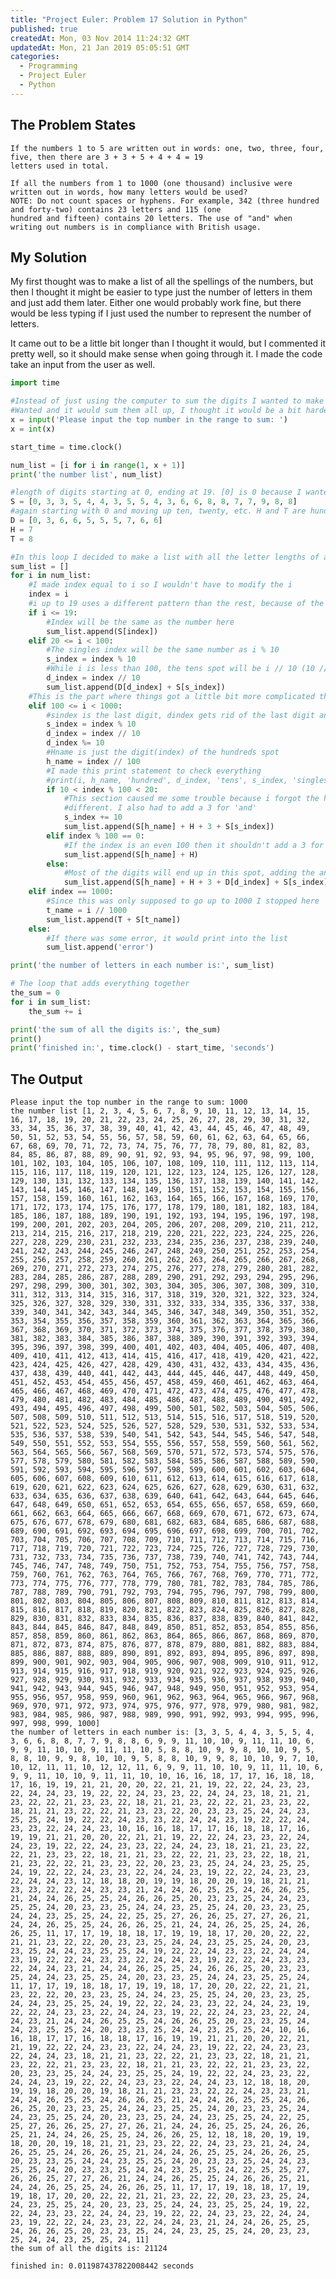 ```yaml
---
title: "Project Euler: Problem 17 Solution in Python"
published: true
createdAt: Mon, 03 Nov 2014 11:24:32 GMT
updatedAt: Mon, 21 Jan 2019 05:05:51 GMT
categories:
  - Programming
  - Project Euler
  - Python
---
```


## The Problem States

```text
If the numbers 1 to 5 are written out in words: one, two, three, four, five, then there are 3 + 3 + 5 + 4 + 4 = 19
letters used in total.

If all the numbers from 1 to 1000 (one thousand) inclusive were written out in words, how many letters would be used?
NOTE: Do not count spaces or hyphens. For example, 342 (three hundred and forty-two) contains 23 letters and 115 (one
hundred and fifteen) contains 20 letters. The use of "and" when writing out numbers is in compliance with British usage.
```

## My Solution

My first thought was to make a list of all the spellings of the numbers, but then I thought it might be easier to
type just the number of letters in them and just add them later. Either one would probably work fine, but there would
be less typing if I just used the number to represent the number of letters.

It came out to be a little bit longer than I thought it would, but I commented it pretty well, so it should make
sense when going through it. I made the code take an input from the user as well.

```python
import time

#Instead of just using the computer to sum the digits I wanted to make a formula where I could enter whatever number I
#Wanted and it would sum them all up, I thought it would be a bit harder and more useful to me
x = input('Please input the top number in the range to sum: ')
x = int(x)

start_time = time.clock()

num_list = [i for i in range(1, x + 1)]
print('the number list', num_list)

#length of digits starting at 0, ending at 19. [0] is 0 because I wanted the indexes to match up with the #'s
S = [0, 3, 3, 5, 4, 4, 3, 5, 5, 4, 3, 6, 6, 8, 8, 7, 7, 9, 8, 8]
#again starting with 0 and moving up ten, twenty, etc. H and T are hundred and thousand
D = [0, 3, 6, 6, 5, 5, 5, 7, 6, 6]
H = 7
T = 8

#In this loop I decided to make a list with all the letter lengths of all the numbers
sum_list = []
for i in num_list:
    #I made index equal to i so I wouldn't have to modify the i
    index = i
    #i up to 19 uses a different pattern than the rest, because of the 'teens'
    if i <= 19:
        #Index will be the same as the number here
        sum_list.append(S[index])
    elif 20 <= i < 100:
        #The singles index will be the same number as i % 10
        s_index = index % 10
        #While i is less than 100, the tens spot will be i // 10 (10 // 10 = 1) so D[1] = 3 letters for 'ten'
        d_index = index // 10
        sum_list.append(D[d_index] + S[s_index])
    #This is the part where things got a little bit more complicated than I thought
    elif 100 <= i < 1000:
        #sindex is the last digit, dindex gets rid of the last digit and then %'s by 10
        s_index = index % 10
        d_index = index // 10
        d_index %= 10
        #Hname is just the digit(index) of the hundreds spot
        h_name = index // 100
        #I made this print statement to check everything
        #print(i, h_name, 'hundred', d_index, 'tens', s_index, 'singles', S[h_name], H, 3, D[d_index], S[s_index])
        if 10 < index % 100 < 20:
            #This section caused me some trouble because i forgot the hundreds sections 11-19 would be a little
            #different. I also had to add a 3 for 'and'
            s_index += 10
            sum_list.append(S[h_name] + H + 3 + S[s_index])
        elif index % 100 == 0:
            #If the index is an even 100 then it shouldn't add a 3 for 'and' to the sum
            sum_list.append(S[h_name] + H)
        else:
            #Most of the digits will end up in this spot, adding the and
            sum_list.append(S[h_name] + H + 3 + D[d_index] + S[s_index])
    elif index == 1000:
        #Since this was only supposed to go up to 1000 I stopped here
        t_name = i // 1000
        sum_list.append(T + S[t_name])
    else:
        #If there was some error, it would print into the list
        sum_list.append('error')

print('the number of letters in each number is:', sum_list)

# The loop that adds everything together
the_sum = 0
for i in sum_list:
    the_sum += i

print('the sum of all the digits is:', the_sum)
print()
print('finished in:', time.clock() - start_time, 'seconds')
```

## The Output

```text
Please input the top number in the range to sum: 1000
the number list [1, 2, 3, 4, 5, 6, 7, 8, 9, 10, 11, 12, 13, 14, 15, 16, 17, 18, 19, 20, 21, 22, 23, 24, 25, 26, 27, 28, 29, 30, 31, 32, 33, 34, 35, 36, 37, 38, 39, 40, 41, 42, 43, 44, 45, 46, 47, 48, 49, 50, 51, 52, 53, 54, 55, 56, 57, 58, 59, 60, 61, 62, 63, 64, 65, 66, 67, 68, 69, 70, 71, 72, 73, 74, 75, 76, 77, 78, 79, 80, 81, 82, 83, 84, 85, 86, 87, 88, 89, 90, 91, 92, 93, 94, 95, 96, 97, 98, 99, 100, 101, 102, 103, 104, 105, 106, 107, 108, 109, 110, 111, 112, 113, 114, 115, 116, 117, 118, 119, 120, 121, 122, 123, 124, 125, 126, 127, 128, 129, 130, 131, 132, 133, 134, 135, 136, 137, 138, 139, 140, 141, 142, 143, 144, 145, 146, 147, 148, 149, 150, 151, 152, 153, 154, 155, 156, 157, 158, 159, 160, 161, 162, 163, 164, 165, 166, 167, 168, 169, 170, 171, 172, 173, 174, 175, 176, 177, 178, 179, 180, 181, 182, 183, 184, 185, 186, 187, 188, 189, 190, 191, 192, 193, 194, 195, 196, 197, 198, 199, 200, 201, 202, 203, 204, 205, 206, 207, 208, 209, 210, 211, 212, 213, 214, 215, 216, 217, 218, 219, 220, 221, 222, 223, 224, 225, 226, 227, 228, 229, 230, 231, 232, 233, 234, 235, 236, 237, 238, 239, 240, 241, 242, 243, 244, 245, 246, 247, 248, 249, 250, 251, 252, 253, 254, 255, 256, 257, 258, 259, 260, 261, 262, 263, 264, 265, 266, 267, 268, 269, 270, 271, 272, 273, 274, 275, 276, 277, 278, 279, 280, 281, 282, 283, 284, 285, 286, 287, 288, 289, 290, 291, 292, 293, 294, 295, 296, 297, 298, 299, 300, 301, 302, 303, 304, 305, 306, 307, 308, 309, 310, 311, 312, 313, 314, 315, 316, 317, 318, 319, 320, 321, 322, 323, 324, 325, 326, 327, 328, 329, 330, 331, 332, 333, 334, 335, 336, 337, 338, 339, 340, 341, 342, 343, 344, 345, 346, 347, 348, 349, 350, 351, 352, 353, 354, 355, 356, 357, 358, 359, 360, 361, 362, 363, 364, 365, 366, 367, 368, 369, 370, 371, 372, 373, 374, 375, 376, 377, 378, 379, 380, 381, 382, 383, 384, 385, 386, 387, 388, 389, 390, 391, 392, 393, 394, 395, 396, 397, 398, 399, 400, 401, 402, 403, 404, 405, 406, 407, 408, 409, 410, 411, 412, 413, 414, 415, 416, 417, 418, 419, 420, 421, 422, 423, 424, 425, 426, 427, 428, 429, 430, 431, 432, 433, 434, 435, 436, 437, 438, 439, 440, 441, 442, 443, 444, 445, 446, 447, 448, 449, 450, 451, 452, 453, 454, 455, 456, 457, 458, 459, 460, 461, 462, 463, 464, 465, 466, 467, 468, 469, 470, 471, 472, 473, 474, 475, 476, 477, 478, 479, 480, 481, 482, 483, 484, 485, 486, 487, 488, 489, 490, 491, 492, 493, 494, 495, 496, 497, 498, 499, 500, 501, 502, 503, 504, 505, 506, 507, 508, 509, 510, 511, 512, 513, 514, 515, 516, 517, 518, 519, 520, 521, 522, 523, 524, 525, 526, 527, 528, 529, 530, 531, 532, 533, 534, 535, 536, 537, 538, 539, 540, 541, 542, 543, 544, 545, 546, 547, 548, 549, 550, 551, 552, 553, 554, 555, 556, 557, 558, 559, 560, 561, 562, 563, 564, 565, 566, 567, 568, 569, 570, 571, 572, 573, 574, 575, 576, 577, 578, 579, 580, 581, 582, 583, 584, 585, 586, 587, 588, 589, 590, 591, 592, 593, 594, 595, 596, 597, 598, 599, 600, 601, 602, 603, 604, 605, 606, 607, 608, 609, 610, 611, 612, 613, 614, 615, 616, 617, 618, 619, 620, 621, 622, 623, 624, 625, 626, 627, 628, 629, 630, 631, 632, 633, 634, 635, 636, 637, 638, 639, 640, 641, 642, 643, 644, 645, 646, 647, 648, 649, 650, 651, 652, 653, 654, 655, 656, 657, 658, 659, 660, 661, 662, 663, 664, 665, 666, 667, 668, 669, 670, 671, 672, 673, 674, 675, 676, 677, 678, 679, 680, 681, 682, 683, 684, 685, 686, 687, 688, 689, 690, 691, 692, 693, 694, 695, 696, 697, 698, 699, 700, 701, 702, 703, 704, 705, 706, 707, 708, 709, 710, 711, 712, 713, 714, 715, 716, 717, 718, 719, 720, 721, 722, 723, 724, 725, 726, 727, 728, 729, 730, 731, 732, 733, 734, 735, 736, 737, 738, 739, 740, 741, 742, 743, 744, 745, 746, 747, 748, 749, 750, 751, 752, 753, 754, 755, 756, 757, 758, 759, 760, 761, 762, 763, 764, 765, 766, 767, 768, 769, 770, 771, 772, 773, 774, 775, 776, 777, 778, 779, 780, 781, 782, 783, 784, 785, 786, 787, 788, 789, 790, 791, 792, 793, 794, 795, 796, 797, 798, 799, 800, 801, 802, 803, 804, 805, 806, 807, 808, 809, 810, 811, 812, 813, 814, 815, 816, 817, 818, 819, 820, 821, 822, 823, 824, 825, 826, 827, 828, 829, 830, 831, 832, 833, 834, 835, 836, 837, 838, 839, 840, 841, 842, 843, 844, 845, 846, 847, 848, 849, 850, 851, 852, 853, 854, 855, 856, 857, 858, 859, 860, 861, 862, 863, 864, 865, 866, 867, 868, 869, 870, 871, 872, 873, 874, 875, 876, 877, 878, 879, 880, 881, 882, 883, 884, 885, 886, 887, 888, 889, 890, 891, 892, 893, 894, 895, 896, 897, 898, 899, 900, 901, 902, 903, 904, 905, 906, 907, 908, 909, 910, 911, 912, 913, 914, 915, 916, 917, 918, 919, 920, 921, 922, 923, 924, 925, 926, 927, 928, 929, 930, 931, 932, 933, 934, 935, 936, 937, 938, 939, 940, 941, 942, 943, 944, 945, 946, 947, 948, 949, 950, 951, 952, 953, 954, 955, 956, 957, 958, 959, 960, 961, 962, 963, 964, 965, 966, 967, 968, 969, 970, 971, 972, 973, 974, 975, 976, 977, 978, 979, 980, 981, 982, 983, 984, 985, 986, 987, 988, 989, 990, 991, 992, 993, 994, 995, 996, 997, 998, 999, 1000]
the number of letters in each number is: [3, 3, 5, 4, 4, 3, 5, 5, 4, 3, 6, 6, 8, 8, 7, 7, 9, 8, 8, 6, 9, 9, 11, 10, 10, 9, 11, 11, 10, 6, 9, 9, 11, 10, 10, 9, 11, 11, 10, 5, 8, 8, 10, 9, 9, 8, 10, 10, 9, 5, 8, 8, 10, 9, 9, 8, 10, 10, 9, 5, 8, 8, 10, 9, 9, 8, 10, 10, 9, 7, 10, 10, 12, 11, 11, 10, 12, 12, 11, 6, 9, 9, 11, 10, 10, 9, 11, 11, 10, 6, 9, 9, 11, 10, 10, 9, 11, 11, 10, 10, 16, 16, 18, 17, 17, 16, 18, 18, 17, 16, 19, 19, 21, 21, 20, 20, 22, 21, 21, 19, 22, 22, 24, 23, 23, 22, 24, 24, 23, 19, 22, 22, 24, 23, 23, 22, 24, 24, 23, 18, 21, 21, 23, 22, 22, 21, 23, 23, 22, 18, 21, 21, 23, 22, 22, 21, 23, 23, 22, 18, 21, 21, 23, 22, 22, 21, 23, 23, 22, 20, 23, 23, 25, 24, 24, 23, 25, 25, 24, 19, 22, 22, 24, 23, 23, 22, 24, 24, 23, 19, 22, 22, 24, 23, 23, 22, 24, 24, 23, 10, 16, 16, 18, 17, 17, 16, 18, 18, 17, 16, 19, 19, 21, 21, 20, 20, 22, 21, 21, 19, 22, 22, 24, 23, 23, 22, 24, 24, 23, 19, 22, 22, 24, 23, 23, 22, 24, 24, 23, 18, 21, 21, 23, 22, 22, 21, 23, 23, 22, 18, 21, 21, 23, 22, 22, 21, 23, 23, 22, 18, 21, 21, 23, 22, 22, 21, 23, 23, 22, 20, 23, 23, 25, 24, 24, 23, 25, 25, 24, 19, 22, 22, 24, 23, 23, 22, 24, 24, 23, 19, 22, 22, 24, 23, 23, 22, 24, 24, 23, 12, 18, 18, 20, 19, 19, 18, 20, 20, 19, 18, 21, 21, 23, 23, 22, 22, 24, 23, 23, 21, 24, 24, 26, 25, 25, 24, 26, 26, 25, 21, 24, 24, 26, 25, 25, 24, 26, 26, 25, 20, 23, 23, 25, 24, 24, 23, 25, 25, 24, 20, 23, 23, 25, 24, 24, 23, 25, 25, 24, 20, 23, 23, 25, 24, 24, 23, 25, 25, 24, 22, 25, 25, 27, 26, 26, 25, 27, 27, 26, 21, 24, 24, 26, 25, 25, 24, 26, 26, 25, 21, 24, 24, 26, 25, 25, 24, 26, 26, 25, 11, 17, 17, 19, 18, 18, 17, 19, 19, 18, 17, 20, 20, 22, 22, 21, 21, 23, 22, 22, 20, 23, 23, 25, 24, 24, 23, 25, 25, 24, 20, 23, 23, 25, 24, 24, 23, 25, 25, 24, 19, 22, 22, 24, 23, 23, 22, 24, 24, 23, 19, 22, 22, 24, 23, 23, 22, 24, 24, 23, 19, 22, 22, 24, 23, 23, 22, 24, 24, 23, 21, 24, 24, 26, 25, 25, 24, 26, 26, 25, 20, 23, 23, 25, 24, 24, 23, 25, 25, 24, 20, 23, 23, 25, 24, 24, 23, 25, 25, 24, 11, 17, 17, 19, 18, 18, 17, 19, 19, 18, 17, 20, 20, 22, 22, 21, 21, 23, 22, 22, 20, 23, 23, 25, 24, 24, 23, 25, 25, 24, 20, 23, 23, 25, 24, 24, 23, 25, 25, 24, 19, 22, 22, 24, 23, 23, 22, 24, 24, 23, 19, 22, 22, 24, 23, 23, 22, 24, 24, 23, 19, 22, 22, 24, 23, 23, 22, 24, 24, 23, 21, 24, 24, 26, 25, 25, 24, 26, 26, 25, 20, 23, 23, 25, 24, 24, 23, 25, 25, 24, 20, 23, 23, 25, 24, 24, 23, 25, 25, 24, 10, 16, 16, 18, 17, 17, 16, 18, 18, 17, 16, 19, 19, 21, 21, 20, 20, 22, 21, 21, 19, 22, 22, 24, 23, 23, 22, 24, 24, 23, 19, 22, 22, 24, 23, 23, 22, 24, 24, 23, 18, 21, 21, 23, 22, 22, 21, 23, 23, 22, 18, 21, 21, 23, 22, 22, 21, 23, 23, 22, 18, 21, 21, 23, 22, 22, 21, 23, 23, 22, 20, 23, 23, 25, 24, 24, 23, 25, 25, 24, 19, 22, 22, 24, 23, 23, 22, 24, 24, 23, 19, 22, 22, 24, 23, 23, 22, 24, 24, 23, 12, 18, 18, 20, 19, 19, 18, 20, 20, 19, 18, 21, 21, 23, 23, 22, 22, 24, 23, 23, 21, 24, 24, 26, 25, 25, 24, 26, 26, 25, 21, 24, 24, 26, 25, 25, 24, 26, 26, 25, 20, 23, 23, 25, 24, 24, 23, 25, 25, 24, 20, 23, 23, 25, 24, 24, 23, 25, 25, 24, 20, 23, 23, 25, 24, 24, 23, 25, 25, 24, 22, 25, 25, 27, 26, 26, 25, 27, 27, 26, 21, 24, 24, 26, 25, 25, 24, 26, 26, 25, 21, 24, 24, 26, 25, 25, 24, 26, 26, 25, 12, 18, 18, 20, 19, 19, 18, 20, 20, 19, 18, 21, 21, 23, 23, 22, 22, 24, 23, 23, 21, 24, 24, 26, 25, 25, 24, 26, 26, 25, 21, 24, 24, 26, 25, 25, 24, 26, 26, 25, 20, 23, 23, 25, 24, 24, 23, 25, 25, 24, 20, 23, 23, 25, 24, 24, 23, 25, 25, 24, 20, 23, 23, 25, 24, 24, 23, 25, 25, 24, 22, 25, 25, 27, 26, 26, 25, 27, 27, 26, 21, 24, 24, 26, 25, 25, 24, 26, 26, 25, 21, 24, 24, 26, 25, 25, 24, 26, 26, 25, 11, 17, 17, 19, 18, 18, 17, 19, 19, 18, 17, 20, 20, 22, 22, 21, 21, 23, 22, 22, 20, 23, 23, 25, 24, 24, 23, 25, 25, 24, 20, 23, 23, 25, 24, 24, 23, 25, 25, 24, 19, 22, 22, 24, 23, 23, 22, 24, 24, 23, 19, 22, 22, 24, 23, 23, 22, 24, 24, 23, 19, 22, 22, 24, 23, 23, 22, 24, 24, 23, 21, 24, 24, 26, 25, 25, 24, 26, 26, 25, 20, 23, 23, 25, 24, 24, 23, 25, 25, 24, 20, 23, 23, 25, 24, 24, 23, 25, 25, 24, 11]
the sum of all the digits is: 21124

finished in: 0.011987437822008442 seconds
```
